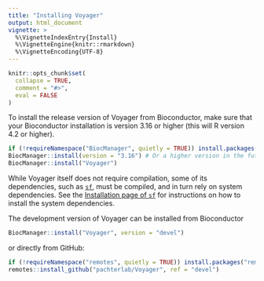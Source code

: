 ```yaml
---
title: "Installing Voyager"
output: html_document
vignette: >
  %\VignetteIndexEntry{Install}
  %\VignetteEngine{knitr::rmarkdown}
  %\VignetteEncoding{UTF-8}
---
```


```r
knitr::opts_chunk$set(
  collapse = TRUE,
  comment = "#>",
  eval = FALSE
)
```

To install the release version of Voyager from Bioconductor, make sure that your Bioconductor installation is version 3.16 or higher (this will R version 4.2 or higher). 

```r
if (!requireNamespace("BiocManager", quietly = TRUE)) install.packages("BiocManager")
BiocManager::install(version = "3.16") # Or a higher version in the future
BiocManager::install("Voyager")
```

While Voyager itself does not require compilation, some of its dependencies, such as [`sf`](https://r-spatial.github.io/sf/), must be compiled, and in turn rely on system dependencies. See the [Installation page of `sf`](https://r-spatial.github.io/sf/) for instructions on how to install the system dependencies.

The development version of Voyager can be installed from Bioconductor
```r
BiocManager::install("Voyager", version = "devel")
```

or directly from GitHub:
```r
if (!requireNamespace("remotes", quietly = TRUE)) install.packages("remotes")
remotes::install_github("pachterlab/Voyager", ref = "devel")
```

